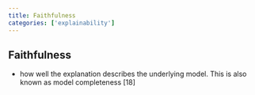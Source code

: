 ```yaml
---
title: Faithfulness
categories: ['explainability']
---
```



## Faithfulness
- how well the explanation describes the underlying model. This is also known as model completeness [18]



